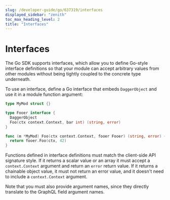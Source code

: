 ```yaml
---
slug: /developer-guide/go/637319/interfaces
displayed_sidebar: "zenith"
toc_max_heading_level: 2
title: "Interfaces"
---
```



# Interfaces

<PartialExperimentalDocs />

The Go SDK supports interfaces, which allow you to define Go-style interface
definitions so that your module can accept arbitrary values from other modules
without being tightly coupled to the concrete type underneath.

To use an interface, define a Go interface that embeds `DaggerObject` and use
it in a module function argument:

```go
type MyMod struct {}

type Fooer interface {
  DaggerObject
  Foo(ctx context.Context, bar int) (string, error)
}

func (m *MyMod) Foo(ctx context.Context, fooer Fooer) (string, error) {
  return fooer.Foo(ctx, 42)
}
```

<!-- TODO verify the following with Erik -->

Functions defined in interface definitions must match the client-side API
signature style. If it returns a scalar value or an array it must accept a
`context.Context` argument and return an `error` return value. If it returns a
chainable object value, it must not return an error value, and it doesn't need
to include a `context.Context` argument.

Note that you must also provide argument names, since they directly translate
to the GraphQL field argument names.
